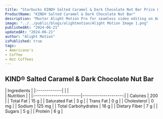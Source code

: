 ```yaml
---
title: "Starbucks KIND® Salted Caramel & Dark Chocolate Nut Bar Price & Calories"
ProductName: "KIND® Salted Caramel & Dark Chocolate Nut Bar" 
description: "Master Alight Motion Pro for seamless video editing on Android, iOS, and Tablets with our ultimate guide, unlocking advanced features and elevating your skills in 2024!"
image: "../../public/blogs/alightmotion/Alight Motion Image 1.png"
publishedAt: "2024-06-21"
updatedAt: "2024-06-21"
author: "Alight Motion"
isPublished: true
tags:
- Americano's
- Coffee
- Hot Coffees   
---
```


## KIND® Salted Caramel & Dark Chocolate Nut Bar
  
<div className="tables-container">
  <div className="table-wrapper">
    | Ingredients  |
    |:-------------|
    |              |
  </div>
  <div className="table-wrapper">
    | Nutrition               |                      |  
    |:------------------------|---------------------:|
    | Calories                | 200                   |
    | Total Fat               | 15 g                  |
    | Saturated Fat           | 3 g                  |
    | Trans Fat               | 0 g                  |
    | Cholesterol             | 0 mg                 |
    | Sodium                  | 125 mg                |
    | Total Carbohydrates     | 16 g                 |
    | Dietary Fiber           | 7 g                  |
    | Sugars                  | 5 g                 |
    | Protein                 | 6 g                  |
  </div>
</div>

<style jsx>{`
  .tables-container {
    display: flex;
    flex-direction: row;
    gap: 30px;
  }
  .table-wrapper {
    width: 500px; /* Adjust as needed */
  }
  @media (max-width: 768px) {
    .tables-container {
      flex-direction: column;
      gap: 0px; /* Adjust as needed */
    }
    .table-wrapper {
      width: 100%; /* Adjust as needed */
    }
  }
`}</style>
